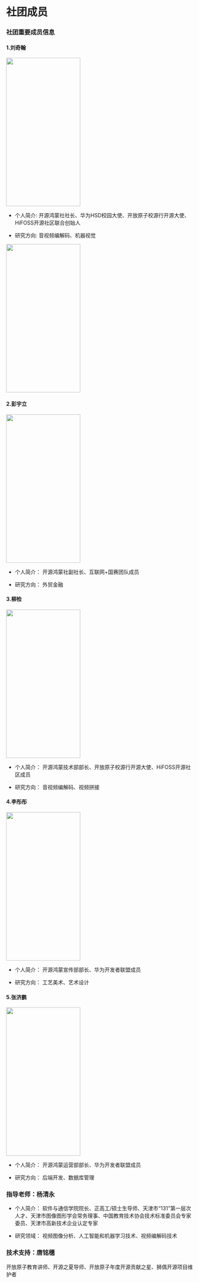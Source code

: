 # 社团成员

### 社团重要成员信息

#### 1.刘奇翰


  <img src="../public/members/liuqihan.jpg" width="200" height="400" />

  * 个人简介:
    开源鸿蒙社社长、华为HSD校园大使、开放原子校源行开源大使、HiFOSS开源社区联合创始人
  
  * 研究方向:
    音视频编解码、机器视觉
  <img src="../public/members/liuqihan.jpg" width="200" height="400" />

#### 2.彭宇立

 <img src="../public/members/pengyuli.jpg" width="200" height="400" />

* 个人简介：
  开源鸿蒙社副社长、互联网+国赛团队成员

* 研究方向：
  外贸金融

#### 3.柳检

 <img src="../public/members/liujian.jpg" width="200" height="400" />

* 个人简介：
  开源鸿蒙技术部部长、开放原子校源行开源大使、HiFOSS开源社区成员

* 研究方向：
  音视频编解码、视频拼接

#### 4.李彤彤

 <img src="../public/members/litongtong.jpg" width="200" height="400" />

* 个人简介：
  开源鸿蒙宣传部部长、华为开发者联盟成员

* 研究方向：
  工艺美术、艺术设计

#### 5.张济鹏

 <img src="../public/members/zhangjipeng.jpg" width="200" height="400" />

* 个人简介：
  开源鸿蒙运营部部长、华为开发者联盟成员

* 研究方向：
  后端开发、数据库管理

### 指导老师：杨清永

* 个人简介：
  软件与通信学院院长、正高工/硕士生导师、天津市“131”第一层次人才、天津市图像图形学会常务理事、中国教育技术协会技术标准委员会专家委员、天津市高新技术企业认定专家

* 研究领域：
  视频图像分析、人工智能和机器学习技术、视频编解码技术

### 技术支持：唐铭穗

开放原子教育讲师、开源之夏导师、开放原子年度开源贡献之星、狮偶开源项目维护者